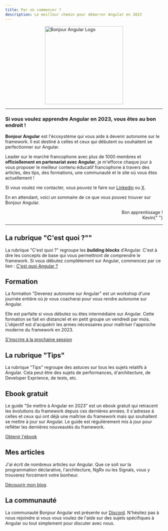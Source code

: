 ```yaml
---
title: Par où commencer ?
description: Le meilleur chemin pour démarrer Angular en 2023
---
```



<div style="display: flex; justify-content: center">
  <Image src={logo} width="250" height="250" alt="Bonjour Angular Logo" />
</div>

---

### Si vous voulez apprendre Angular en 2023, vous êtes au bon endroit !

**Bonjour Angular** est l'écosystème qui vous aide à devenir autonome sur le framework. Il est destiné à celles et ceux qui débutent ou souhaitent se perfectionner sur Angular.

Leader sur le marché francophone avec plus de 1000 membres et **officiellement en partenariat avec Angular**, je m'efforce chaque jour à vous proposer le meilleur contenu éducatif francophone à travers des articles, des tips, des formations, une communauté et le site où vous êtes actuellement !

Si vous voulez me contacter, vous pouvez le faire sur [Linkedin](https://www.linkedin.com/in/kevin-tale/) ou [X](https://twitter.com/xKevinTale).

En en attendant, voici un sommaire de ce que vous pouvez trouver sur Bonjour Angular.

<div style="text-align:right;">
  <p>
    Bon apprentissage ! <br />
    Kevin{" "}
  </p>
</div>

---

## La rubrique "C'est quoi ?""

La rubrique "C'est quoi ?" regroupe les **_building blocks_** d'Angular. C'est à dire les concepts de base qui vous permettront de comprendre le framework.
Si vous débutez complètement sur Angular, commencez par ce lien : [C'est quoi Angular ?](/cest-quoi/angular)

## Formation

La formation "Devenez autonome sur Angular" est un workshop d'une journée entière où je vous coacherai pour vous rendre autonome sur Angular.

Elle est parfaite si vous débutez ou êtes intermédiaire sur Angular. Cette formation se fait en distanciel et en petit groupe un vendredi par mois. L'objectif est d'acquiérir les armes nécessaires pour maîtriser l'approche moderne du framework en 2023.

[S'inscrire à la prochaine session](/formations/devenez-autonome-sur-angular)

## La rubrique "Tips"

La rubrique "Tips" regroupe des astuces sur tous les sujets relatifs à Angular. Cela peut être des sujets de performances, d'architecture, de Developer Exprience, de tests, etc.

## Ebook gratuit

Le guide "Se mettre à Angular en 2023" est un ebook gratuit qui retracent les évolutions du framework depuis ces dernières années. Il s'adresse à celles et ceux qui ont déjà une maîtrise du framework mais qui souhaitent se mettre à jour sur Angular.
Le guide est régulièrement mis à jour pour refléter les dernières nouveautés du framework.

[Obtenir l'ebook](https://bonjour-angular.com/guide)

## Mes articles

J'ai écrit de nombreux articles sur Angular. Que ce soit sur la programmation déclarative, l'architecture, NgRx ou les Signals, vous y trouverez forcément votre bonheur.

[Découvrir mon blog](https://medium.com/@kevin.tale).

## La communauté

La communauté Bonjour Angular est présente sur [Discord](https://discord.com/invite/c8XThfW9a7). N'hésitez pas à nous rejoindre si vous vous voulez de l'aide sur des sujets spécifiques à Angular ou tout simplement pour discuter avec nous.
